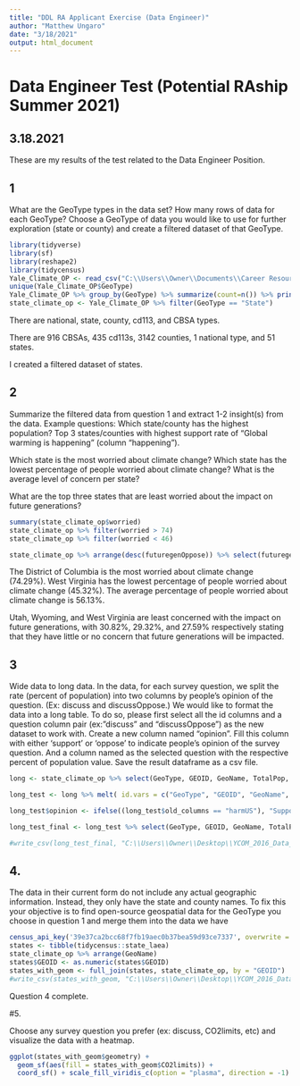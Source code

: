 ---
title: "DDL RA Applicant Exercise (Data Engineer)"
author: "Matthew Ungaro"
date: "3/18/2021"
output: html_document
---

# Data Engineer Test (Potential RAship Summer 2021)
## 3.18.2021

These are my results of the test related to the Data Engineer Position.

## 1
What are the GeoType types in the data set? How many rows of data for each GeoType? Choose a GeoType of data you would like to use for further exploration (state or county) and create a filtered dataset of that GeoType.

```{r}
library(tidyverse)
library(sf)
library(reshape2)
library(tidycensus)
Yale_Climate_OP <- read_csv("C:\\Users\\Owner\\Documents\\Career Resources\\Portfolio\\R Code Extra Examples\\YCOM_2016_Data.csv")
unique(Yale_Climate_OP$GeoType)
Yale_Climate_OP %>% group_by(GeoType) %>% summarize(count=n()) %>% print()
state_climate_op <- Yale_Climate_OP %>% filter(GeoType == "State")

```
There are national, state, county, cd113, and CBSA types. 

There are 916 CBSAs, 435 cd113s, 3142 counties, 1 national type, and 51 states.

I created a filtered dataset of states.


## 2
Summarize the filtered data from question 1 and extract 1-2 insight(s) from the data. Example questions: Which state/county has the highest population? Top 3 states/counties with highest support rate of “Global warming is happening” (column “happening”).

Which state is the most worried about climate change? Which state has the lowest percentage of people worried about climate change? What is the average level of concern per state?

What are the top three states that are least worried about the impact on future generations?

```{r}
summary(state_climate_op$worried)
state_climate_op %>% filter(worried > 74)
state_climate_op %>% filter(worried < 46)

state_climate_op %>% arrange(desc(futuregenOppose)) %>% select(futuregenOppose, GeoName)
```
The District of Columbia is the most worried about climate change (74.29%). West Virginia has the lowest percentage of people worried about climate change (45.32%). The average percentage of people worried about climate change is 56.13%.

Utah, Wyoming, and West Virginia are least concerned with the impact on future generations, with 30.82%, 29.32%, and 27.59% respectively stating that they have little or no concern that future generations will be impacted.

## 3
Wide data to long data. In the data, for each survey question, we split the rate (percent of population) into two columns by people’s opinion of the question. (Ex: discuss and discussOppose.) We would like to format the data into a long table. To do so, please first select all the id columns and a question column pair (ex:”discuss” and “discussOppose”) as the new dataset to work with. Create a new column named “opinion”. Fill this column with either ‘support’ or ‘oppose’ to indicate people’s opinion of the survey question. And a column named as the selected question with the respective percent of population value. Save the result dataframe as a csv file.

```{r}
long <- state_climate_op %>% select(GeoType, GEOID, GeoName, TotalPop, harmUS, harmUSOppose)

long_test <- long %>% melt( id.vars = c("GeoType", "GEOID", "GeoName", "TotalPop"), variable.name = "old_columns")

long_test$opinion <- ifelse((long_test$old_columns == "harmUS"), "Support", "Oppose")

long_test_final <- long_test %>% select(GeoType, GEOID, GeoName, TotalPop, opinion, discuss = value) %>% arrange((GeoName))

#write_csv(long_test_final, "C:\\Users\\Owner\\Desktop\\YCOM_2016_Data_2.csv")

```
## 4. 
The data in their current form do not include any actual geographic information. Instead, they only have the state and county names. To fix this your objective is to find open-source geospatial data for the GeoType you choose in question 1 and merge them into the data we have
```{r}
census_api_key('39e37ca2bcc68f7fb19aec0b37bea59d93ce7337', overwrite = TRUE)
states <- tibble(tidycensus::state_laea)
state_climate_op %>% arrange(GeoName)
states$GEOID <- as.numeric(states$GEOID)
states_with_geom <- full_join(states, state_climate_op, by = "GEOID")
#write_csv(states_with_geom, "C:\\Users\\Owner\\Desktop\\YCOM_2016_Data_with_geometry.csv")
```

Question 4 complete.

#5. 

Choose any survey question you prefer (ex: discuss, CO2limits, etc) and visualize the data with a heatmap.

```{r}
ggplot(states_with_geom$geometry) + 
  geom_sf(aes(fill = states_with_geom$CO2limits)) + 
  coord_sf() + scale_fill_viridis_c(option = "plasma", direction = -1) + ggtitle("Percentage of Population that Prefers CO2 Limits")+ labs(fill = "% of Population")

```


